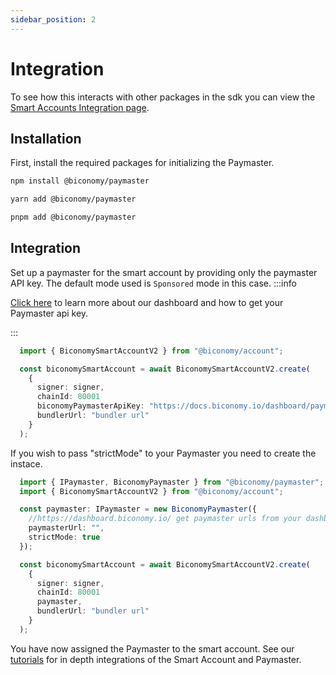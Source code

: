 ```yaml
---
sidebar_position: 2
---
```


# Integration

To see how this interacts with other packages in the sdk you can view the [Smart Accounts Integration page](/Account/integration).

## Installation

First, install the required packages for initializing the Paymaster.


<Tabs>
<TabItem value="js" label="npm">

```bash
npm install @biconomy/paymaster
```

</TabItem>
<TabItem value="py" label="yarn">

```bash
yarn add @biconomy/paymaster
```

</TabItem>
<TabItem value="java" label="pnpm">

```bash
pnpm add @biconomy/paymaster
```

</TabItem>
</Tabs>

## Integration

Set up a paymaster for the smart account by providing only the paymaster API key. The default mode used is `Sponsored` mode in this case.
:::info

[Click here](/dashboard/paymaster) to learn more about our dashboard and how to get your Paymaster api key.

:::

```typescript
  import { BiconomySmartAccountV2 } from "@biconomy/account";

  const biconomySmartAccount = await BiconomySmartAccountV2.create(
    {
      signer: signer,
      chainId: 80001
      biconomyPaymasterApiKey: "https://docs.biconomy.io/dashboard/paymaster"
      bundlerUrl: "bundler url"
    }
  );
```

If you wish to pass "strictMode" to your Paymaster you need to create the instace.

```typescript
  import { IPaymaster, BiconomyPaymaster } from "@biconomy/paymaster";
  import { BiconomySmartAccountV2 } from "@biconomy/account";

  const paymaster: IPaymaster = new BiconomyPaymaster({
    //https://dashboard.biconomy.io/ get paymaster urls from your dashboard
    paymasterUrl: "",
    strictMode: true
  });

  const biconomySmartAccount = await BiconomySmartAccountV2.create(
    {
      signer: signer,
      chainId: 80001
      paymaster,
      bundlerUrl: "bundler url"
    }
  );
```

You have now assigned the Paymaster to the smart account. See our [tutorials](/tutorials) for in depth integrations of the Smart Account and Paymaster.
